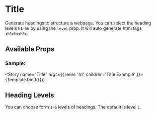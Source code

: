 

<Meta title="Components/Typography" component={Title} />


# Title

Generate headings to structure a webpage. You can select the heading levels `h1-h6` by using the `level` prop. It will auto generate html tags `<h1>`to`<h6>`.

## Available Props

### Sample:

<Story name="Title" args={{ level: 'h1', children: 'Title Example' }}>
  {Template.bind({})}
</Story>

<ArgsTable story="Title" />

## Heading Levels

You can choose form `1-6` levels of headings. The default is level `1`.

<Canvas>
  <div>
    <Title level="h1">h1. Heading 1</Title>
    <Title level="h2">h2. Heading 2</Title>
    <Title level="h3">h3. Heading 3</Title>
    <Title level="h4">h4. Heading 4</Title>
    <Title level="h5">h5. Heading 5</Title>
    <Title level="h6">h6. Heading 6</Title>
  </div>
</Canvas>
